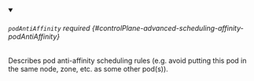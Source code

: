 


<details className="config-field" data-expandable="true" open>
<summary>

###### `podAntiAffinity` <span className="config-field-required" data-required="false">required</span> <span className="config-field-type"></span> <span className="config-field-default"></span> <span className="config-field-enum"></span> {#controlPlane-advanced-scheduling-affinity-podAntiAffinity}

Describes pod anti-affinity scheduling rules (e.g. avoid putting this pod in the same node, zone, etc. as some other pod(s)).

</summary>

<PartialPodantiaffinityreference />


</details>
